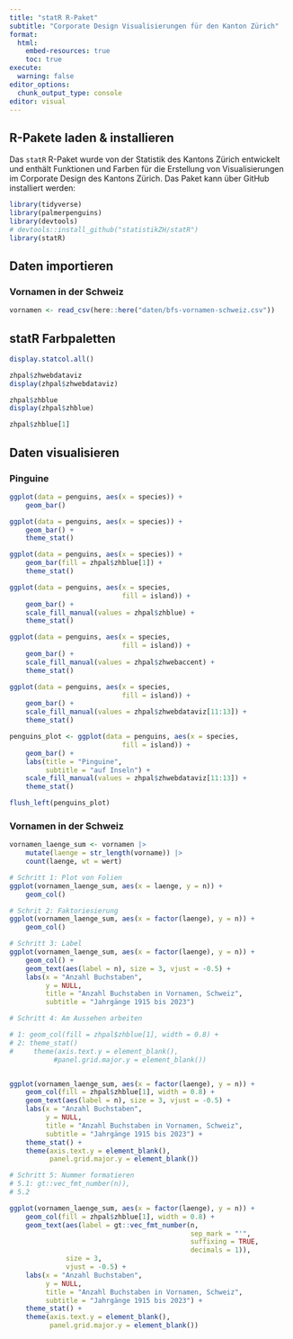 ```yaml
---
title: "statR R-Paket"
subtitle: "Corporate Design Visualisierungen für den Kanton Zürich"
format:
  html:
    embed-resources: true
    toc: true
execute:
  warning: false
editor_options: 
  chunk_output_type: console
editor: visual
---
```


## R-Pakete laden & installieren

Das `statR` R-Paket wurde von der Statistik des Kantons Zürich entwickelt und enthält Funktionen und Farben für die Erstellung von Visualisierungen im Corporate Design des Kantons Zürich. Das Paket kann über GitHub installiert werden:

```r
library(tidyverse)
library(palmerpenguins)
library(devtools)
# devtools::install_github("statistikZH/statR")
library(statR)
```

## Daten importieren

### Vornamen in der Schweiz

```r
vornamen <- read_csv(here::here("daten/bfs-vornamen-schweiz.csv"))
```

## statR Farbpaletten

```r
display.statcol.all()

zhpal$zhwebdataviz
display(zhpal$zhwebdataviz)

zhpal$zhblue
display(zhpal$zhblue)

zhpal$zhblue[1]
```

## Daten visualisieren

### Pinguine

```r
ggplot(data = penguins, aes(x = species)) +
    geom_bar() 

ggplot(data = penguins, aes(x = species)) +
    geom_bar() +
    theme_stat()

ggplot(data = penguins, aes(x = species)) +
    geom_bar(fill = zhpal$zhblue[1]) +
    theme_stat()

ggplot(data = penguins, aes(x = species,
                            fill = island)) +
    geom_bar() +
    scale_fill_manual(values = zhpal$zhblue) + 
    theme_stat()

ggplot(data = penguins, aes(x = species,
                            fill = island)) +
    geom_bar() +
    scale_fill_manual(values = zhpal$zhwebaccent) + 
    theme_stat()

ggplot(data = penguins, aes(x = species,
                            fill = island)) +
    geom_bar() +
    scale_fill_manual(values = zhpal$zhwebdataviz[11:13]) + 
    theme_stat()

penguins_plot <- ggplot(data = penguins, aes(x = species,
                            fill = island)) +
    geom_bar() +
    labs(title = "Pinguine",
         subtitle = "auf Inseln") +
    scale_fill_manual(values = zhpal$zhwebdataviz[11:13]) + 
    theme_stat()

flush_left(penguins_plot)
```


### Vornamen in der Schweiz

```r
vornamen_laenge_sum <- vornamen |>
    mutate(laenge = str_length(vorname)) |> 
    count(laenge, wt = wert)

# Schritt 1: Plot von Folien
ggplot(vornamen_laenge_sum, aes(x = laenge, y = n)) +
    geom_col()

# Schrit 2: Faktoriesierung
ggplot(vornamen_laenge_sum, aes(x = factor(laenge), y = n)) +
    geom_col() 

# Schritt 3: Label
ggplot(vornamen_laenge_sum, aes(x = factor(laenge), y = n)) +
    geom_col() +
    geom_text(aes(label = n), size = 3, vjust = -0.5) +
    labs(x = "Anzahl Buchstaben",
         y = NULL,
         title = "Anzahl Buchstaben in Vornamen, Schweiz",
         subtitle = "Jahrgänge 1915 bis 2023") 

# Schritt 4: Am Aussehen arbeiten

# 1: geom_col(fill = zhpal$zhblue[1], width = 0.8) +
# 2: theme_stat()
#     theme(axis.text.y = element_blank(),
           #panel.grid.major.y = element_blank())


ggplot(vornamen_laenge_sum, aes(x = factor(laenge), y = n)) +
    geom_col(fill = zhpal$zhblue[1], width = 0.8) +
    geom_text(aes(label = n), size = 3, vjust = -0.5) +
    labs(x = "Anzahl Buchstaben",
         y = NULL,
         title = "Anzahl Buchstaben in Vornamen, Schweiz",
         subtitle = "Jahrgänge 1915 bis 2023") +
    theme_stat() +
    theme(axis.text.y = element_blank(),
          panel.grid.major.y = element_blank())

# Schritt 5: Nummer formatieren
# 5.1: gt::vec_fmt_number(n)),
# 5.2 

ggplot(vornamen_laenge_sum, aes(x = factor(laenge), y = n)) +
    geom_col(fill = zhpal$zhblue[1], width = 0.8) +
    geom_text(aes(label = gt::vec_fmt_number(n,
                                             sep_mark = "'",
                                             suffixing = TRUE,
                                             decimals = 1)),
              size = 3, 
              vjust = -0.5) +
    labs(x = "Anzahl Buchstaben",
         y = NULL,
         title = "Anzahl Buchstaben in Vornamen, Schweiz",
         subtitle = "Jahrgänge 1915 bis 2023") +
    theme_stat() +
    theme(axis.text.y = element_blank(),
          panel.grid.major.y = element_blank())

```

